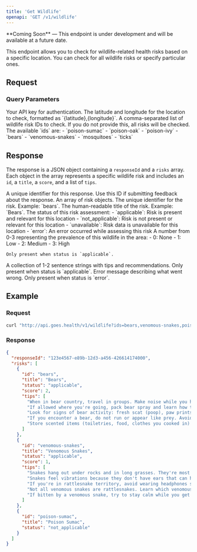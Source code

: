 ```yaml
---
title: 'Get Wildlife'
openapi: 'GET /v1/wildlife'
---
```


<Note type="warning">
  **Coming Soon** — This endpoint is under development and will be available at a future date.
</Note>

This endpoint allows you to check for wildlife-related health risks based on a specific location. You can check for all wildlife risks or specify particular ones.

## Request

### Query Parameters

<ParamField query="api_key" type="string" required>
  Your API key for authentication.
</ParamField>

<ParamField query="location" type="string" required>
  The latitude and longitude for the location to check, formatted as `{latitude},{longitude}`.
</ParamField>

<ParamField query="ids" type="string">
  A comma-separated list of wildlife risk IDs to check. If you do not provide this, all risks will be checked.
  The available `ids` are:
  - `poison-sumac`
  - `poison-oak`
  - `poison-ivy`
  - `bears`
  - `venomous-snakes`
  - `mosquitoes`
  - `ticks`
</ParamField>

## Response

The response is a JSON object containing a `responseId` and a `risks` array. Each object in the array represents a specific wildlife risk and includes an `id`, a `title`, a `score`, and a list of `tips`.

<ResponseField name="responseId" type="string">
  A unique identifier for this response. Use this ID if submitting feedback about the response.
</ResponseField>

<ResponseField name="risks" type="array">
  An array of risk objects.
  <ResponseField name="id" type="string">
    The unique identifier for the risk. Example: `bears`.
  </ResponseField>
  <ResponseField name="title" type="string">
    The human-readable title of the risk. Example: `Bears`.
  </ResponseField>
  <ResponseField name="status" type="enum">
    The status of this risk assessment:
    - `applicable`: Risk is present and relevant for this location
    - `not_applicable`: Risk is not present or relevant for this location  
    - `unavailable`: Risk data is unavailable for this location
    - `error`: An error occurred while assessing this risk
  </ResponseField>
  <ResponseField name="score" type="number">
    A number from 0-3 representing the prevalence of this wildlife in the area:
    - 0: None
    - 1: Low
    - 2: Medium
    - 3: High
    
    Only present when status is `applicable`.
  </ResponseField>
  <ResponseField name="tips" type="array">
    A collection of 1-2 sentence strings with tips and recommendations. Only present when status is `applicable`.
  </ResponseField>
  <ResponseField name="error" type="string">
    Error message describing what went wrong. Only present when status is `error`.
  </ResponseField>
</ResponseField>

## Example

### Request

```bash
curl "http://api.goes.health/v1/wildlife?ids=bears,venomous-snakes,poison-sumac&location=34.0522,-118.2437&api_key=YOUR_API_KEY"
```

### Response

```json
{
  "responseId": "123e4567-e89b-12d3-a456-426614174000",
  "risks": [
    {
      "id": "bears",
      "title": "Bears",
      "status": "applicable",
      "score": 2,
      "tips": [
        "When in bear country, travel in groups. Make noise while you hike, especially around corners or near running water to avoid surprising a bear.",
        "If allowed where you're going, pack bear spray and learn how to use it properly. You can spray at a charging bear 20-30 feet away.",
        "Look for signs of bear activity: fresh scat (poop), paw prints, ripped bark on trees, or berry bushes.",
        "If you encounter a bear, do not run or appear like prey. Avoid eye contact and back away slowly while speaking in a loud, firm voice.",
        "Store scented items (toiletries, food, clothes you cooked in) in airtight containers at least 100 ft from camp."
      ]
    },
    {
      "id": "venomous-snakes",
      "title": "Venomous Snakes",
      "status": "applicable",
      "score": 1,
      "tips": [
        "Snakes hang out under rocks and in long grasses. They're most active when it's warm and sunny out.",
        "Snakes feel vibrations because they don't have ears that can hear. Stomp or shuffle your feet so snakes can feel you approaching.",
        "If you're in rattlesnake territory, avoid wearing headphones so you can hear any warning rattles.",
        "Not all venomous snakes are rattlesnakes. Learn which venomous snakes are in the area and how to identify them.",
        "If bitten by a venomous snake, try to stay calm while you get to emergency medical care. Methods to slow or stop the venom will only make the bite worse."
      ]
    },
    {
      "id": "poison-sumac",
      "title": "Poison Sumac",
      "status": "not_applicable"
    }
  ]
} 